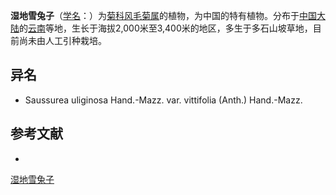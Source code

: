 {{Speciesbox
| name = 湿地雪兔子
| status = 
| status_system = 
| image =
| genus = Saussurea
| species = uliginosa
| authority = Hand.-Mazz.
}}

'''湿地雪兔子'''（[[学名|学名]]：{{lang|la|''Saussurea uliginosa''}}）为[[菊科|菊科]][[风毛菊属|风毛菊属]]的植物，为中国的特有植物。分布于[[中国大陆|中国大陆]]的[[云南|云南]]等地，生长于海拔2,000米至3,400米的地区，多生于多石山坡草地，目前尚未由人工引种栽培。

== 异名 ==
* Saussurea uliginosa Hand.-Mazz. var. vittifolia (Anth.) Hand.-Mazz.

== 参考文献 ==
<div class="references-small">
* {{cite web| url =http://www.bioinfo.cn/db05/KmzwSpecies.php?action=view&id=5460| title =湿地雪兔子| work =《中国高等植物数据库全库》| publisher =中国科学院微生物研究所| author =昆明植物研究所| accessdate =2009-02-24| deadurl =yes| archiveurl =https://web.archive.org/web/20160305003553/http://www.bioinfo.cn/db05/KmzwSpecies.php?action=view&id=5460| archivedate =2016-03-05}}
</div>
{{Taxonbar|from=Q15227005}}

[[Category:风毛菊属|湿地雪兔子]]


{{植物小作品}}